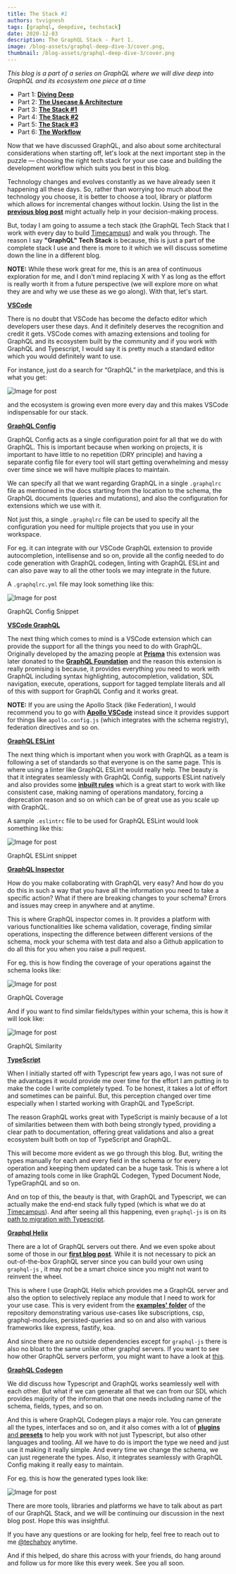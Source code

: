 ```yaml
---
title: The Stack #1
authors: tvvignesh
tags: [graphql, deepdive, techstack]
date: 2020-12-03
description: The GraphQL Stack - Part 1.
image: /blog-assets/graphql-deep-dive-3/cover.png,
thumbnail: /blog-assets/graphql-deep-dive-3/cover.png
---
```



<Article />

_This blog is a part of a series on GraphQL where we will dive deep into GraphQL and its ecosystem one piece at a time_

- Part 1: [**Diving Deep**](/blog/graphql-deep-dive-1)
- Part 2: [**The Usecase & Architecture**](/blog/graphql-deep-dive-2)
- Part 3: [**The Stack #1**](/blog/graphql-deep-dive-3)
- Part 4: [**The Stack #2**](/blog/graphql-deep-dive-4)
- Part 5: [**The Stack #3**](/blog/graphql-deep-dive-5)
- Part 6: [**The Workflow**](/blog/graphql-deep-dive-6)

Now that we have discussed GraphQL, and also about some architectural considerations when starting off, let's look at the next important step in the puzzle — choosing the right tech stack for your use case and building the development workflow which suits you best in this blog.

Technology changes and evolves constantly as we have already seen it happening all these days. So, rather than worrying too much about the technology you choose, it is better to choose a tool, library or platform which allows for incremental changes without lockin. Using the list in the [**previous blog post**](/blog/graphql-deep-dive-2) might actually help in your decision-making process.

But, today I am going to assume a tech stack (the GraphQL Tech Stack that I work with every day to build [Timecampus](https://twitter.com/timecampus)) and walk you through. The reason I say **"GraphQL" Tech Stack** is because, this is just a part of the complete stack I use and there is more to it which we will discuss sometime down the line in a different blog.

**NOTE:** While these work great for me, this is an area of continuous exploration for me, and I don't mind replacing X with Y as long as the effort is really worth it from a future perspective (we will explore more on what they are and why we use these as we go along). With that, let's start.

[**VSCode**](https://code.visualstudio.com)

There is no doubt that VSCode has become the defacto editor which developers user these days. And it definitely deserves the recognition and credit it gets. VSCode comes with amazing extensions and tooling for GraphQL and its ecosystem built by the community and if you work with GraphQL and Typescript, I would say it is pretty much a standard editor which you would definitely want to use.

For instance, just do a search for “GraphQL” in the marketplace, and this is what you get:

![Image for post](/blog-assets/graphql-deep-dive-3/1.png)

and the ecosystem is growing even more every day and this makes VSCode indispensable for our stack.

[**GraphQL Config**](https://graphql-config.com)

GraphQL Config acts as a single configuration point for all that we do with GraphQL. This is important because when working on projects, it is important to have little to no repetition (DRY principle) and having a separate config file for every tool will start getting overwhelming and messy over time since we will have multiple places to maintain.

We can specify all that we want regarding GraphQL in a single `.graphqlrc` file as mentioned in the docs starting from the location to the schema, the GraphQL documents (queries and mutations), and also the configuration for extensions which we use with it.

Not just this, a single `.graphqlrc` file can be used to specify all the configuration you need for multiple projects that you use in your workspace.

For eg. it can integrate with our VSCode GraphQL extension to provide autocompletion, intellisense and so on, provide all the config needed to do code generation with GraphQL codegen, linting with GraphQL ESLint and can also pave way to all the other tools we may integrate in the future.

A `.graphqlrc.yml` file may look something like this:

![Image for post](/blog-assets/graphql-deep-dive-3/2.png)

GraphQL Config Snippet

[**VSCode GraphQL**](https://github.com/graphql/vscode-graphql)

The next thing which comes to mind is a VSCode extension which can provide the support for all the things you need to do with GraphQL. Originally developed by the amazing people at [**Prisma**](https://prisma.io) this extension was later donated to the [**GraphQL Foundation**](https://foundation.graphql.org) and the reason this extension is really promising is because, it provides everything you need to work with GraphQL including syntax highlighting, autocompletion, validation, SDL navigation, execute, operations, support for tagged template literals and all of this with support for GraphQL Config and it works great.

**NOTE:** If you are using the Apollo Stack (like Federation), I would recommend you to go with [**Apollo VSCode**](https://apollographql.com/docs/devtools/editor-plugins) instead since it provides support for things like `apollo.config.js` (which integrates with the schema registry), federation directives and so on.

[**GraphQL ESLint**](https://github.com/B2o5T/graphql-eslint)

The next thing which is important when you work with GraphQL as a team is following a set of standards so that everyone is on the same page. This is where using a linter like GraphQL ESLint would really help. The beauty is that it integrates seamlessly with GraphQL Config, supports ESLint natively and also provides some [**inbuilt rules**](https://github.com/dotansimha/graphql-eslint/blob/master/docs/README.md) which is a great start to work with like consistent case, making naming of operations mandatory, forcing a deprecation reason and so on which can be of great use as you scale up with GraphQL.

A sample `.eslintrc` file to be used for GraphQL ESLint would look something like this:

![Image for post](/blog-assets/graphql-deep-dive-3/3.png)

GraphQL ESLint snippet

[**GraphQL Inspector**](https://graphql-inspector.com)

How do you make collaborating with GraphQL very easy? And how do you do this in such a way that you have all the information you need to take a specific action? What if there are breaking changes to your schema? Errors and issues may creep in anywhere and at anytime.

This is where GraphQL inspector comes in. It provides a platform with various functionalities like schema validation, coverage, finding similar operations, inspecting the difference between different versions of the schema, mock your schema with test data and also a Github application to do all this for you when you raise a pull request.

For eg. this is how finding the coverage of your operations against the schema looks like:

![Image for post](/blog-assets/graphql-deep-dive-3/4.png)

GraphQL Coverage

And if you want to find similar fields/types within your schema, this is how it will look like:

![Image for post](/blog-assets/graphql-deep-dive-3/5.png)

GraphQL Similarity

[**TypeScript**](https://typescriptlang.org)

When I initially started off with Typescript few years ago, I was not sure of the advantages it would provide me over time for the effort I am putting in to make the code I write completely typed. To be honest, it takes a lot of effort and sometimes can be painful. But, this perception changed over time especially when I started working with GraphQL and TypeScript.

The reason GraphQL works great with TypeScript is mainly because of a lot of similarities between them with both being strongly typed, providing a clear path to documentation, offering great validations and also a great ecosystem built both on top of TypeScript and GraphQL.

This will become more evident as we go through this blog. But, writing the types manually for each and every field in the schema or for every operation and keeping them updated can be a huge task. This is where a lot of amazing tools come in like GraphQL Codegen, Typed Document Node, TypeGraphQL and so on.

And on top of this, the beauty is that, with GraphQL and Typescript, we can actually make the end-end stack fully typed (which is what we do at [Timecampus](https://twitter.com/timecampus)). And after seeing all this happening, even `graphql-js` is on its [path to migration with Typescript](https://github.com/graphql/graphql-js/issues/2104).

[**Graphql Helix**](https://github.com/contrawork/graphql-helix)

There are a lot of GraphQL servers out there. And we even spoke about some of those in our [**first blog post**](/blog/graphql-deep-dive-1). While it is not necessary to pick an out-of-the-box GraphQL server since you can build your own using `graphql-js` , it may not be a smart choice since you might not want to reinvent the wheel.

This is where I use GraphQL Helix which provides me a GraphQL server and also the option to selectively replace any module that I need to work for your use case. This is very evident from the [**examples' folder**](https://github.com/contrawork/graphql-helix/tree/master/examples) of the repository demonstrating various use-cases like subscriptions, csp, graphql-modules, persisted-queries and so on and also with various frameworks like express, fastify, koa.

And since there are no outside dependencies except for `graphql-js` there is also no bloat to the same unlike other graphql servers. If you want to see how other GraphQL servers perform, you might want to have a look at [this](https://github.com/benawad/node-graphql-benchmarks).

[**GraphQL Codegen**](https://graphql-code-generator.com)

We did discuss how Typescript and GraphQL works seamlessly well with each other. But what if we can generate all that we can from our SDL which provides majority of the information that one needs including name of the schema, fields, types, and so on.

And this is where GraphQL Codegen plays a major role. You can generate all the types, interfaces and so on, and it also comes with a lot of [**plugins** and **presets**](https://graphql-code-generator.com/plugins) to help you work with not just Typescript, but also other languages and tooling. All we have to do is import the type we need and just use it making it really simple. And every time we change the schema, we can just regenerate the types. Also, it integrates seamlessly with GraphQL Config making it really easy to maintain.

For eg. this is how the generated types look like:

![Image for post](/blog-assets/graphql-deep-dive-3/6.png)

There are more tools, libraries and platforms we have to talk about as part of our GraphQL Stack, and we will be continuing our discussion in the next blog post. Hope this was insightful.

If you have any questions or are looking for help, feel free to reach out to me [@techahoy](https://twitter.com/techahoy) anytime.

And if this helped, do share this across with your friends, do hang around and follow us for more like this every week. See you all soon.
